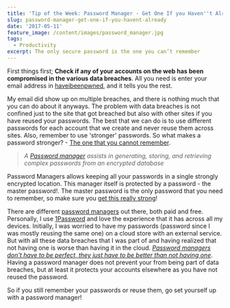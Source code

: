 ```yaml
---
title: 'Tip of the Week: Password Manager - Get One If you Haven''t Already'
slug: password-manager-get-one-if-you-havent-already
date: '2017-05-11'
feature_image: /content/images/password_manager.jpg
tags:
  - Productivity
excerpt: The only secure password is the one you can’t remember
---
```

<ImageCard src="/content/images/password_manager.jpg" alt="https://pixabay.com/en/data-security-keyboard-computer-1590455/" />

First things first; **Check if any of your accounts on the web has been compromised in the various data breaches**. All you need is enter your email address in [haveibeenpwned](https://haveibeenpwned.com/), and it tells you the rest.

My email did show up on multiple breaches, and there is nothing much that you can do about it anyways. The problem with data breaches is not confined just to the site that got breached but also with other sites if you have reused your passwords. The best that we can do is to use different passwords for each account that we create and never reuse them across sites. Also, remember to use 'stronger' passwords. So what makes a password stronger? - [The one that you cannot remember](https://www.troyhunt.com/only-secure-password-is-one-you-cant/).

> _A [Password manager](https://en.wikipedia.org/wiki/Password_manager) assists in generating, storing, and retrieving complex passwords from an encrypted database_

Password Managers allows keeping all your passwords in a single strongly encrypted location. This manager itself is protected by a password - the master password!. The master password is the only password that you need to remember, so make sure you [get this really strong](https://support.1password.com/strong-master-password/)!

There are different [password managers](http://au.pcmag.com/password-managers-products/4524/guide/the-best-password-managers-of-2017) out there, both paid and free. Personally, I use [1Password](https://1password.com/) and love the experience that it has across all my devices. Initially, I was worried to have my passwords (password since I was mostly reusing the same one) on a cloud store with an external service. But with all these data breaches that I was part of and having realized that not having one is worse than having it in the cloud. _[Password managers don't have to be perfect, they just have to be better than not having one](https://www.troyhunt.com/password-managers-dont-have-to-be-perfect-they-just-have-to-be-better-than-not-having-one/)_. Having a password manager does not prevent your from being part of data breaches, but at least it protects your accounts elsewhere as you have not reused the password.

So if you still remember your passwords or reuse them, go set yourself up with a password manager!
